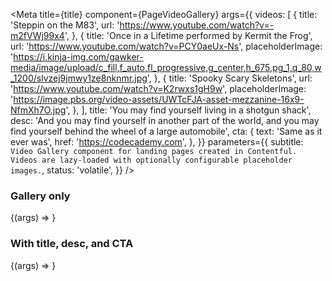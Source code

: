 
<Meta
  title={title}
  component={PageVideoGallery}
  args={{
    videos: [
      {
        title: 'Steppin on the M83',
        url: 'https://www.youtube.com/watch?v=-m2fVWj99x4',
      },
      {
        title: 'Once in a Lifetime performed by Kermit the Frog',
        url: 'https://www.youtube.com/watch?v=PCY0aeUx-Ns',
        placeholderImage:
          'https://i.kinja-img.com/gawker-media/image/upload/c_fill,f_auto,fl_progressive,g_center,h_675,pg_1,q_80,w_1200/slvzej9jmwy1ze8nknmr.jpg',
      },
      {
        title: 'Spooky Scary Skeletons',
        url: 'https://www.youtube.com/watch?v=K2rwxs1gH9w',
        placeholderImage:
          'https://image.pbs.org/video-assets/UWTcFJA-asset-mezzanine-16x9-NfmXh7O.jpg',
      },
    ],
    title: 'You may find yourself living in a shotgun shack',
    desc:
      'And you may find yourself in another part of the world, and you may find yourself behind the wheel of a large automobile',
    cta: {
      text: 'Same as it ever was',
      href: 'https://codecademy.com',
    },
  }}
  parameters={{
    subtitle: `Video Gallery component for landing pages created in Contentful. Videos are lazy-loaded with optionally configurable placeholder images.`,
    status: 'volatile',
  }}
/>

### Gallery only

<Canvas>
  <Story name="video-gallery">
    {(args) => <PageVideoGallery videos={args.videos} />}
  </Story>
</Canvas>

### With title, desc, and CTA

<Canvas withSource="open">
  <Story name="with cta">{(args) => <PageVideoGallery {...args} />}</Story>
</Canvas>

<Props story="with cta" />
